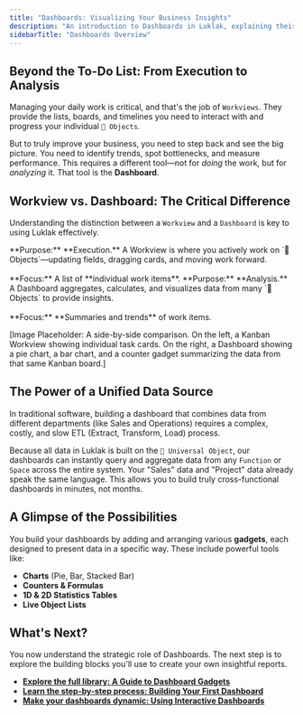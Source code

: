 ```yaml
---
title: "Dashboards: Visualizing Your Business Insights"
description: "An introduction to Dashboards in Luklak, explaining their role in data analysis and how they differ from Workviews, which are used for daily execution."
sidebarTitle: "Dashboards Overview"
---
```


## Beyond the To-Do List: From Execution to Analysis

Managing your daily work is critical, and that's the job of `Workviews`. They provide the lists, boards, and timelines you need to interact with and progress your individual `🧊 Objects`.

But to truly improve your business, you need to step back and see the big picture. You need to identify trends, spot bottlenecks, and measure performance. This requires a different tool—not for *doing* the work, but for *analyzing* it. That tool is the **Dashboard**.

## Workview vs. Dashboard: The Critical Difference

Understanding the distinction between a `Workview` and a `Dashboard` is key to using Luklak effectively.

<CardGroup cols={2}>
  <Card title="Workview (The Workshop)" icon="screwdriver-wrench" iconType="duotone">
    **Purpose:** **Execution.** A Workview is where you actively work on `🧊 Objects`—updating fields, dragging cards, and moving work forward.
    <br/><br/>
    **Focus:** A list of **individual work items**.
  </Card>
  <Card title="Dashboard (The Control Tower)" icon="chart-line" iconType="duotone">
    **Purpose:** **Analysis.** A Dashboard aggregates, calculates, and visualizes data from many `🧊 Objects` to provide insights.
    <br/><br/>
    **Focus:** **Summaries and trends** of work items.
  </Card>
</CardGroup>

[Image Placeholder: A side-by-side comparison. On the left, a Kanban Workview showing individual task cards. On the right, a Dashboard showing a pie chart, a bar chart, and a counter gadget summarizing the data from that same Kanban board.]

## The Power of a Unified Data Source

In traditional software, building a dashboard that combines data from different departments (like Sales and Operations) requires a complex, costly, and slow ETL (Extract, Transform, Load) process.

Because all data in Luklak is built on the `🧊 Universal Object`, our dashboards can instantly query and aggregate data from any `Function` or `Space` across the entire system. Your "Sales" data and "Project" data already speak the same language. This allows you to build truly cross-functional dashboards in minutes, not months.

## A Glimpse of the Possibilities

You build your dashboards by adding and arranging various **gadgets**, each designed to present data in a specific way. These include powerful tools like:
- **Charts** (Pie, Bar, Stacked Bar)
- **Counters & Formulas**
- **1D & 2D Statistics Tables**
- **Live Object Lists**

## What's Next?

You now understand the strategic role of Dashboards. The next step is to explore the building blocks you'll use to create your own insightful reports.

- [**Explore the full library: A Guide to Dashboard Gadgets**](/platform/core-concepts/dashboards/dashboard-gadgets)
- [**Learn the step-by-step process: Building Your First Dashboard**](/platform/core-concepts/dashboards/building-dashboards)
- [**Make your dashboards dynamic: Using Interactive Dashboards**](/platform/core-concepts/dashboards/interactive-dashboards)